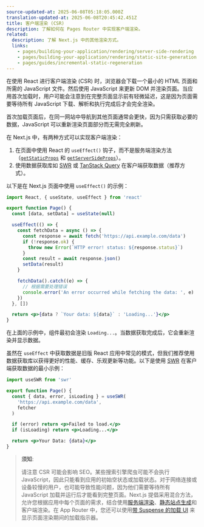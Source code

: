 ```yaml
---
source-updated-at: 2025-06-08T05:18:05.000Z
translation-updated-at: 2025-06-08T20:45:42.451Z
title: 客户端渲染 (CSR)
description: 了解如何在 Pages Router 中实现客户端渲染。
related:
  description: 了解 Next.js 中的其他渲染方式。
  links:
    - pages/building-your-application/rendering/server-side-rendering
    - pages/building-your-application/rendering/static-site-generation
    - pages/guides/incremental-static-regeneration
---
```


在使用 React 进行客户端渲染 (CSR) 时，浏览器会下载一个最小的 HTML 页面和所需的 JavaScript 文件。然后使用 JavaScript 来更新 DOM 并渲染页面。当应用首次加载时，用户可能会注意到在完整页面显示前有轻微延迟，这是因为页面需要等待所有 JavaScript 下载、解析和执行完成后才会完全渲染。

首次加载页面后，在同一网站中导航到其他页面通常会更快，因为只需获取必要的数据，JavaScript 可以重新渲染页面部分而无需完全刷新。

在 Next.js 中，有两种方式可以实现客户端渲染：

1. 在页面中使用 React 的 `useEffect()` 钩子，而不是服务端渲染方法（[`getStaticProps`](/docs/pages/building-your-application/data-fetching/get-static-props) 和 [`getServerSideProps`](/docs/pages/building-your-application/data-fetching/get-server-side-props)）。
2. 使用数据获取库如 [SWR](https://swr.vercel.app/) 或 [TanStack Query](https://tanstack.com/query/latest/) 在客户端获取数据（推荐方式）。

以下是在 Next.js 页面中使用 `useEffect()` 的示例：

```jsx filename="pages/index.js"
import React, { useState, useEffect } from 'react'

export function Page() {
  const [data, setData] = useState(null)

  useEffect(() => {
    const fetchData = async () => {
      const response = await fetch('https://api.example.com/data')
      if (!response.ok) {
        throw new Error(`HTTP error! status: ${response.status}`)
      }
      const result = await response.json()
      setData(result)
    }

    fetchData().catch((e) => {
      // 根据需要处理错误
      console.error('An error occurred while fetching the data: ', e)
    })
  }, [])

  return <p>{data ? `Your data: ${data}` : 'Loading...'}</p>
}
```

在上面的示例中，组件最初会渲染 `Loading...`。当数据获取完成后，它会重新渲染并显示数据。

虽然在 `useEffect` 中获取数据是旧版 React 应用中常见的模式，但我们推荐使用数据获取库以获得更好的性能、缓存、乐观更新等功能。以下是使用 [SWR](https://swr.vercel.app/) 在客户端获取数据的最小示例：

```jsx filename="pages/index.js"
import useSWR from 'swr'

export function Page() {
  const { data, error, isLoading } = useSWR(
    'https://api.example.com/data',
    fetcher
  )

  if (error) return <p>Failed to load.</p>
  if (isLoading) return <p>Loading...</p>

  return <p>Your Data: {data}</p>
}
```

> **须知**:
>
> 请注意 CSR 可能会影响 SEO。某些搜索引擎爬虫可能不会执行 JavaScript，因此只能看到应用的初始空状态或加载状态。对于网络连接或设备较慢的用户，也可能导致性能问题，因为他们需要等待所有 JavaScript 加载并运行后才能看到完整页面。Next.js 提倡采用混合方法，允许您根据应用中每个页面的需求，结合使用[服务端渲染](/docs/pages/building-your-application/rendering/server-side-rendering)、[静态站点生成](/docs/pages/building-your-application/rendering/static-site-generation)和客户端渲染。在 App Router 中，您还可以使用[带 Suspense 的加载 UI](/docs/app/api-reference/file-conventions/loading) 来显示页面渲染期间的加载指示器。